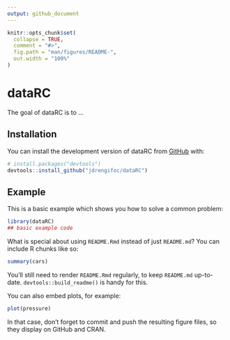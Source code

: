 ```yaml
---
output: github_document
---
```


<!-- README.md is generated from README.Rmd. Please edit that file -->

```r
knitr::opts_chunk$set(
  collapse = TRUE,
  comment = "#>",
  fig.path = "man/figures/README-",
  out.width = "100%"
)
```

# dataRC

<!-- badges: start -->
<!-- badges: end -->

The goal of dataRC is to ...

## Installation

You can install the development version of dataRC from [GitHub](https://github.com/) with:

``` r
# install.packages("devtools")
devtools::install_github("jdrengifoc/dataRC")
```

## Example

This is a basic example which shows you how to solve a common problem:

```r
library(dataRC)
## basic example code
```

What is special about using `README.Rmd` instead of just `README.md`? You can include R chunks like so:

```r
summary(cars)
```

You'll still need to render `README.Rmd` regularly, to keep `README.md` up-to-date. `devtools::build_readme()` is handy for this.

You can also embed plots, for example:

```r
plot(pressure)
```

In that case, don't forget to commit and push the resulting figure files, so they display on GitHub and CRAN.
